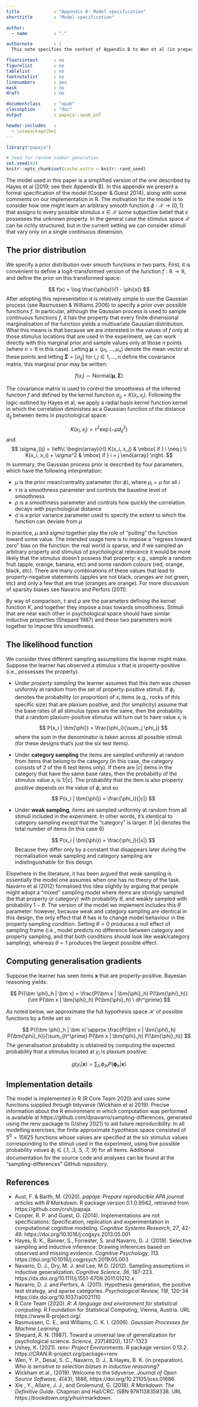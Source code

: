 ```yaml
---
title             : "Appendix B: Model specification"
shorttitle        : "Model specification"

author: 
  - name          : "."

authornote        : |
  This note specifies the content of Appendix B to Wen et al (in preparation), and is intended to be read as part of that paper. It was written by Danielle Navarro (d.navarro@unsw.edu.au), and prepared using the papaja package (Aust & Barth 2020) for R markdown (Xie, Allaire & Grolemund 2019).

floatsintext      : no
figurelist        : no
tablelist         : no
footnotelist      : no
linenumbers       : yes
mask              : no
draft             : no

documentclass     : "apa6"
classoption       : "doc"
output            : papaja::apa6_pdf

header-includes   :
  - \usepackage{bm}
---
```



```r
library("papaja")
```

```r
# Seed for random number generation
set.seed(42)
knitr::opts_chunk$set(cache.extra = knitr::rand_seed)
```

\noindent
The model used in this paper is a simplified version of the one described by Hayes et al (2019; see their Appendix B). In this appendix we present a formal specification of the model (Cooper & Guest 2014), along with some comments on our implementation in R. The motivation for the model is to consider how one might learn an arbitrary smooth function $\phi : \mathcal{X} \rightarrow [0, 1]$ that assigns to every possible stimulus $x \in \mathcal{X}$ some subjective belief that $x$ possesses the unknown property. In the general case the stimulus space $\mathcal{X}$ can be richly structured, but in the current setting we can consider stimuli that vary only on a single continuous dimension.

## The prior distribution

\noindent
We specify a prior distribution over smooth functions in two parts. First, it is convenient to define a logit-transformed version of the function $f : \mathbb{R} \rightarrow \mathbb{R}$, and define the prior on this transformed space:

$$
f(x) = \log \frac{\phi(x)}{1 - \phi(x)}
$$
After adopting this representation it is relatively simple to use the Gaussian process (see Rasmussen & Williams 2006) to specify a prior over possible functions $f$. In particular, although the Gaussian process is used to sample continuous functions $f$, it has the property that every finite dimensional marginalisation of the function yields a multivariate Gaussian distribution. What this means is that because we are interested in the values of $f$ only at those stimulus locations that are used in the experiment, we can work directly with this marginal prior and sample values only at those $n$ points (where $n = 6$ in this case). Letting $\bm{\mu} = (\mu_1, \ldots, \mu_n)$ denote the mean vector at these points and letting $\bm{\Sigma} = [\sigma_{ij}]$ for $i, j \in 1, \ldots, n$ define the covariance matrix, this marginal prior may be written:

$$
f(x_i) \sim \mbox{Normal}(\bm\mu, \bm\Sigma)
$$

\noindent
The covariance matrix is used to control the smoothness of the inferred function $f$ and defined by the kernel function $\sigma_{ij} = K(x_i, x_j)$. Following the logic outlined by Hayes et al, we apply a radial basis kernel function kernel in which the correlation diminishes as a Gaussian function of the distance $d_{ij}$ between items in psychological space: 

$$
K(x_i, x_j) = \tau^2 \exp\left(-\rho {d_{ij}}^2\right)
$$
and 
$$
\sigma_{ij} = \left\{ \begin{array}{rl} K(x_i, x_j) & \mbox{ if } i \neq j \\ K(x_i, x_i) + \sigma^2 & \mbox{ if } i = j \end{array}  \right.
$$
\noindent
In summary, the Gaussian process prior is described by four parameters, which have the following interpretation:

- $\mu$ is the prior mean/centrality parameter (for $\phi$), where $\mu_i = \mu$ for all $i$
- $\tau$ is a smoothness parameter and controls the baseline level of smoothness
- $\rho$ is a smoothness parameter and controls how quickly the correlation decays with psychological distance
- $\sigma$ is a prior variance parameter used to specify the extent to which the function can deviate from $\mu$

\noindent
In practice, $\mu$ and $sigma$ together play the role of "pulling" the function toward some value. The intended usage here is to impose a "regress toward zero" bias on the function: the real world is sparse, and if we sampled an arbitrary property and stimulus of psychological relevance it would be more likely that the stimulus doesn't possess that property: e.g., sample a random fruit (apple, orange, banana, etc) and some random colours (red, orange, black, etc). There are many combinations of these values that lead to property-negative statements (apples are not black, oranges are not green, etc) and only a few that are true (oranges are orange). For more discussion of sparsity biases see Navarro and Perfors (2011). 

By way of comparison, $\tau$ and $\rho$ are the parameters defining the kernel function $K$, and together they impose a bias towards smoothness. Stimuli that are near each other in psychological space should have similar inductive properties (Shepard 1987) and these two parameters work together to impose this smoothness.

## The likelihood function

\noindent
We consider three different sampling assumptions the learner might make. Suppose the learner has observed a stimulus $x$ that is property-positive (i.e., possesses the property). 

- Under *property sampling* the learner assumes that this item was chosen uniformly at random from the set of property-positive stimuli. If $\phi_i$ denotes the probability (or proportion) of $x_i$ items (e.g., rocks of this specific size) that are plaxium positive, and (for simplicity) assume that the base rates of all stimulus types are the same, then the probability that a random plaxium-positive stimulus will turn out to have value $x_i$ is 
  $$
  P(x_i | \bm{\phi}) = \frac{\phi_i}{\sum_j \phi_j}
  $$
  where the sum in the denominator is taken across all possible stimuli (for these designs that's just the six test items). 

- Under **category sampling** the items are sampled uniformly at random from items that belong to the category (in this case, the category consists of 2 of the 6 test items only). If there are $|c|$ items in the category that have the same base rates, then the probability of the stimulus value $x_i$ is $1/|c|$. The probability that the item is also property positive depends on the value of $\phi_i$ and so
  $$
  P(x_i | \bm{\phi}) = \frac{\phi_i}{|c|}
  $$
- Under **weak sampling**, items are sampled uniformly at random from all stimuli included in the experiment. In other words, it's identical to category sampling except that the "category" is larger. If $|x|$ denotes the total number of items (in this case 6)

  $$
  P(x_i | \bm{\phi}) = \frac{\phi_i}{|x|}
  $$
  Because they differ only by a constant that disappears later during the normalisation weak sampling and category sampling are indistinguishable for this design.

\noindent
Elsewhere in the literature, it has been argued that weak sampling is essentially the model one assumes when one has no theory of the task. Navarro et al (2012) formalised this idea slightly by arguing that people might adopt a "mixed" sampling model where items are strongly sampled (be that property or category) with probability $\theta$, and weakly sampled with probability $1-\theta$. The version of the model we implement includes this $\theta$ parameter: however, because weak and category sampling are identical in this design, the only effect that $\theta$ has is to change model behaviour in the property sampling condition. Setting $\theta = 0$ produces a null effect of sampling frame (i.e., model predicts no difference between category and property sampling, and that both conditions should look like weak/category sampling), whereas $\theta = 1$ produces the largest possible effect. 

## Computing generalisation gradients

\noindent
Suppose the learner has seen items $\bm x$ that are property-positive. Bayesian reasoning yields:

$$ 
P({\bm \phi}_h | \bm x) = \frac{P(\bm x | \bm{\phi}_h) P(\bm{\phi}_h)}{\int P(\bm x | \bm{\phi}_h) P(\bm{\phi}_h) \ dh^\prime}
$$

\noindent
As noted below, we approximate the full hypothesis space $\mathcal{H}$ of possible functions by a finite set so 

$$ 
P({\bm \phi}_h | \bm x) \approx \frac{P(\bm x | \bm{\phi}_h) P(\bm{\phi}_h)}{\sum_{h^\prime} P(\bm x | \bm{\phi}_h) P(\bm{\phi}_h)}
$$
The generalisation probability is obtained by computing the expected probability that a stimulus located at $y_i$ is plaxium positive:

$$
g(y_i | \bm{x}) = \sum_{h^\prime} \phi_{ih} P({\bm \phi}_h | \bm x)
$$


## Implementation details

The model is implemented in R (R Core Team 2020) and uses some functions supplied through tidyverse (Wickham et al 2019). Precise information about the R environment in which computation was performed is available at https://github.com/djnavarro/sampling-differences, generated using the renv package to (Ushey 2021) to aid future reproducibility. In all modelling exercises, the finite approximate hypothesis space consisted of $5^6 = 15625$ functions whose values are specified at the six stimulus values corresponding to the stimuli used in the experiment, using five possible probability values $\phi_i \in \{.1, .3, .5, .7, .9\}$ for all items. Additional documentation for the source code and analyses can be found at the "sampling-differences" GitHub repository.

## References

- Aust, F. & Barth, M. (2020). *papaja: Prepare reproducible APA journal
  articles with R Markdown*. R package version 0.1.0.9942, retrieved from
  https://github.com/crsh/papaja
- Cooper, R. P. and Guest, O. (2014). Implementations are not specifications: Specification, replication and experimentation in computational cognitive modeling. *Cognitive Systems Research, 27*, 42-49. https://doi.org/10.1016/j.cogsys.2013.05.001
- Hayes, B. K., Banner, S., Forrester, S. and Navarro, D. J. (2019). Selective sampling and inductive inference: Drawing inferences based on observed and missing evidence. *Cognitive Psychology, 113*. https://doi.org/10.1016/j.cogpsych.2019.05.003
- Navarro, D. J., Dry, M. J. and Lee, M D. (2012). Sampling assumptions in inductive generalization. *Cognitive Science, 36*, 187-223. https://dx.doi.org/10.1111/j.1551-6709.2011.01212.x
- Navarro, D. J. and Perfors, A. (2011). Hypothesis generation, the positive test strategy, and sparse categories. *Psychological Review, 118*, 120-34 https://dx.doi.org/10.1037/a0021110
- R Core Team (2020). *R: A language and environment for statistical computing*. R Foundation for Statistical Computing, Vienna, Austria. URL
  https://www.R-project.org/.
- Rasmussen, C. E., and Williams, C. K. I. (2006). *Gaussian Processes for Machine Learning*
- Shepard, R. N. (1987). Toward a universal law of generalization for psychological science. *Science, 237*(4820), 1317-1323
- Ushey, K. (2021). *renv: Project Environments*. R package version 0.13.2.
  https://CRAN.R-project.org/package=renv
- Wen, Y. P., Desai, S. C., Navarro, D. J., & Hayes, B. K. (in preparation). *Who is sensitive to selection biases in inductive reasoning?*
- Wickham et al., (2019). Welcome to the tidyverse. *Journal of Open Source Software, 4*(43), 1686, https://doi.org/10.21105/joss.01686
- Xie , Y., Allaire, J. J., and Grolemund, G. (2018). *R Markdown: The Definitive Guide*. Chapman and Hall/CRC. ISBN 9781138359338. URL https://bookdown.org/yihui/rmarkdown.
